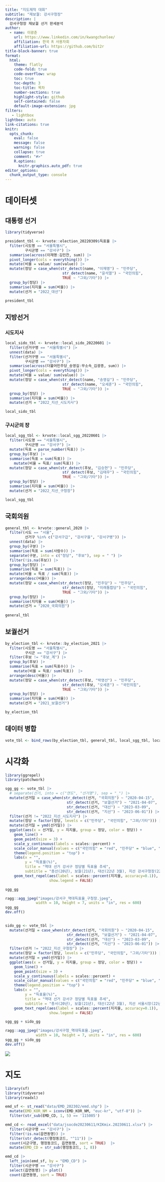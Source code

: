 ```yaml
---
title: "지도제작 대회"
subtitle: "재보궐: 강서구청장"
description: |
  강서구청장 재보궐 선거 판세분석
author:
  - name: 이광춘
    url: https://www.linkedin.com/in/kwangchunlee/
    affiliation: 한국 R 사용자회
    affiliation-url: https://github.com/bit2r
title-block-banner: true
format:
  html:
    theme: flatly
    code-fold: true
    code-overflow: wrap
    toc: true
    toc-depth: 3
    toc-title: 목차
    number-sections: true
    highlight-style: github    
    self-contained: false
    default-image-extension: jpg
filters:
   - lightbox
lightbox: auto
link-citations: true
knitr:
  opts_chunk: 
    eval: false
    message: false
    warning: false
    collapse: true
    comment: "#>" 
    R.options:
      knitr.graphics.auto_pdf: true
editor_options: 
  chunk_output_type: console
---
```


# 데이터셋

## 대통령 선거

```r
library(tidyverse)

president_tbl <- krvote::election_20220309$득표율 |> 
  filter(시도명 == "서울특별시",
         구시군명 == "강서구") |> 
  summarise(across(이재명:김민찬, sum)) |> 
  pivot_longer(cols = everything()) |> 
  mutate(비율 = value/ sum(value)) |> 
  mutate(정당 = case_when(str_detect(name, "이재명") ~ "민주당",
                          str_detect(name, "윤석열") ~ "국민의힘",
                          TRUE ~ "그외/기타")) |> 
  group_by(정당) |> 
  summarise(지지율 = sum(비율)) |> 
  mutate(선거 = "2022_대선")

president_tbl
```

## 지방선거

### 시도지사

```r
local_sido_tbl <- krvote::local_sido_20220601 |> 
  filter(선거구명 == "서울특별시") |> 
  unnest(data) |> 
  filter(선거구명 == "서울특별시",
         구시군명 == "강서구") |> 
  summarise(across(더불어민주당_송영길:무소속_김광종, sum)) |> 
  pivot_longer(cols = everything()) |> 
  mutate(비율 = value/ sum(value)) |> 
  mutate(정당 = case_when(str_detect(name, "송영길") ~ "민주당",
                          str_detect(name, "오세훈") ~ "국민의힘",
                          TRUE ~ "그외/기타")) |> 
  group_by(정당) |> 
  summarise(지지율 = sum(비율)) |> 
  mutate(선거 = "2022_지선_시도지사")  

local_sido_tbl
```


### 구시군의 장

```r
local_sgg_tbl <- krvote::local_sgg_20220601 |> 
  filter(시도명 == "서울특별시",
         구시군명 == "강서구") |> 
  mutate(득표 = parse_number(득표)) |> 
  group_by(후보) |> 
  summarise(득표 = sum(득표)) |> 
    mutate(비율 = 득표/ sum(득표)) |> 
  mutate(정당 = case_when(str_detect(후보, "김승현") ~ "민주당",
                          str_detect(후보, "김태우") ~ "국민의힘",
                          TRUE ~ "그외/기타")) |> 
  group_by(정당) |> 
  summarise(지지율 = sum(비율)) |> 
  mutate(선거 = "2022_지선_구청장")  

local_sgg_tbl
```


## 국회의원

```r
general_tbl <- krvote::general_2020 |> 
  filter(시도 == "서울",
         선거구 %in% c("강서구갑", "강서구을", "강서구병")) |> 
  unnest(data) |> 
  group_by(구분) |> 
  summarise(득표 = sum(사람수)) |> 
  separate(구분, into = c("정당", "후보"), sep = " ") |> 
  filter(!is.na(후보)) |> 
  group_by(정당) |> 
  summarise(득표 = sum(득표)) |> 
  mutate(비율 = 득표 / sum(득표)) |> 
  arrange(desc(비율)) |> 
  mutate(정당 = case_when(str_detect(정당, "민주당") ~ "민주당",
                          str_detect(정당, "미래통합당") ~ "국민의힘",
                          TRUE ~ "그외/기타")) |> 
  group_by(정당) |> 
  summarise(지지율 = sum(비율)) |> 
  mutate(선거 = "2020_국회의원")  
  
general_tbl  
```


## 보궐선거

```r
by_election_tbl <- krvote::by_election_2021 |> 
  filter(시도명 == "서울특별시",
         구시군 == "강서구") |> 
  filter(후보 != "후보_계") |> 
  group_by(후보) |> 
  summarise(득표 = sum(득표수)) |> 
    mutate(비율 = 득표/ sum(득표))  |> 
  arrange(desc(비율)) |> 
  mutate(정당 = case_when(str_detect(후보, "박영선") ~ "민주당",
                          str_detect(후보, "오세훈") ~ "국민의힘",
                          TRUE ~ "그외/기타")) |> 
  group_by(정당) |> 
  summarise(지지율 = sum(비율)) |> 
  mutate(선거 = "2021_보궐선거")

by_election_tbl
```


## 데이터 병합

```r
vote_tbl <- bind_rows(by_election_tbl, general_tbl, local_sgg_tbl, local_sido_tbl, president_tbl)
```


# 시각화

```r
library(ggrepel)
library(patchwork)

sgg_gg <- vote_tbl |> 
  # separate(선거, into = c("연도", "선거명"), sep = "_") |> 
  mutate(선거일 = case_when(str_detect(선거, "국회의원") ~ "2020-04-15",
                            str_detect(선거, "보궐선거") ~ "2021-04-07",
                            str_detect(선거, "대선") ~ "2023-03-09",
                            str_detect(선거, "지선") ~ "2023-06-01")) |> 
  filter(선거 != "2022_지선_시도지사") |> 
  mutate(정당 = factor(정당, levels = c("민주당", "국민의힘", "그외/기타"))) |> 
  mutate(선거일 = ymd(선거일)) |> 
  ggplot(aes(x = 선거일, y = 지지율, group = 정당, color = 정당)) +
    geom_line() +
    geom_point(size = 3) +
    scale_y_continuous(labels = scales::percent) +
    scale_color_manual(values = c("국민의힘" = "red", "민주당" = "blue", "그외/기타" = "gray30")) +
    theme(legend.position = "top") +
    labs(x = "",
         y = "득표율(%)",
         title = "역대 선거 강서구 정당별 득표율 추세",
         subtitle = "총선(20년), 보궐(21년), 대선(22년 3월), 지선 강서구청장(22년 6월)") +
    geom_text_repel(aes(label = scales::percent(지지율, accuracy=0.1)),
                    show.legend = FALSE)

sgg_gg

ragg::agg_jpeg("images/강서구_역대득표율_구청장.jpeg",
              width = 10, height = 7, units = "in", res = 600)
sgg_gg
dev.off()

    
sido_gg <- vote_tbl |> 
  mutate(선거일 = case_when(str_detect(선거, "국회의원") ~ "2020-04-15",
                            str_detect(선거, "보궐선거") ~ "2021-04-07",
                            str_detect(선거, "대선") ~ "2023-03-09",
                            str_detect(선거, "지선") ~ "2023-06-01")) |> 
  filter(선거 != "2022_지선_구청장") |> 
  mutate(정당 = factor(정당, levels = c("민주당", "국민의힘", "그외/기타"))) |> 
  mutate(선거일 = ymd(선거일)) |> 
  ggplot(aes(x = 선거일, y = 지지율, group = 정당, color = 정당)) +
    geom_line() +
    geom_point(size = 3) +
    scale_y_continuous(labels = scales::percent) +
    scale_color_manual(values = c("국민의힘" = "red", "민주당" = "blue", "그외/기타" = "gray30")) +
    theme(legend.position = "top") +
    labs(x = "",
         y = "득표율(%)",
         title = "역대 선거 강서구 정당별 득표율 추세",
         subtitle = "총서(20년), 보궐(21년), 대선(22년 3월), 지선 서울시장(22년 6월)") +
    geom_text_repel(aes(label = scales::percent(지지율, accuracy=0.1)),
                    show.legend = FALSE)

sgg_gg + sido_gg

ragg::agg_jpeg("images/강서구청_역대득표율.jpeg",
              width = 10, height = 7, units = "in", res = 600)
sgg_gg + sido_gg
dev.off()

```



![](images/강서구_역대득표율_구청장.jpeg)

# 지도

```r
library(sf)
library(tidyverse)
library(readxl)

emd_sf <- st_read("data/EMD_202302/emd.shp") |> 
  mutate(EMD_KOR_NM = iconv(EMD_KOR_NM, "euc-kr", "utf-8")) |> 
  filter(str_sub(EMD_CD, 1, 5) == '115005')

emd_cd <- read_excel("data/jsocde20230611/KIKmix.20230611.xlsx") |> 
  filter(시군구명 == "강서구") |> 
  filter(!is.na(읍면동명)) |> 
  filter(str_detect(행정동코드, "^11")) |> 
  count(시군구명, 행정동코드, 읍면동명, sort = TRUE)  |> 
  mutate(EMD_CD = str_sub(행정동코드, 1, 8))

emd_cd |> 
  left_join(emd_sf, by = "EMD_CD") |> 
  filter(시군구명 == "강서구")
  select(읍면동명) |> plot()
  count(읍면동명, sort = TRUE)

```


